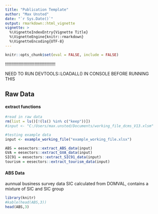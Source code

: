 ```yaml
---
title: "Publication Template"
author: "Max Unsted"
date: "`r Sys.Date()`"
output: rmarkdown::html_vignette
vignette: >
  %\VignetteIndexEntry{Vignette Title}
  %\VignetteEngine{knitr::rmarkdown}
  %\VignetteEncoding{UTF-8}
---
```



```r
knitr::opts_chunk$set(eval = FALSE, include = FALSE)
```

!!!!!!!!!!!!!!!!!!!!!!!!!!!!!!!!!!!!!!!!!

NEED TO RUN DEVTOOLS::LOADALL() IN CONSOLE BEFORE RUNNING THIS



## Raw Data

#### extract functions
```r
#read in raw data
rm(list = ls()[!(ls() %in% c("keep"))])
#input <- "C:/Users/max.unsted/Documents/working_file_dcms_V13.xlsm"

#testing example data
input <- example_working_file("example_working_file.xlsx")

ABS = eesectors::extract_ABS_data(input)
GVA = eesectors::extract_GVA_data(input)
SIC91 = eesectors::extract_SIC91_data(input)
tourism = eesectors::extract_tourism_data(input)
```


#### ABS Data
aunnual business survey data
SIC calculated from DOMVAL, contains a mixture of SIC and SIC group

```r
library(knitr)
#kable(head(ABS,3))
head(ABS,3)
```
